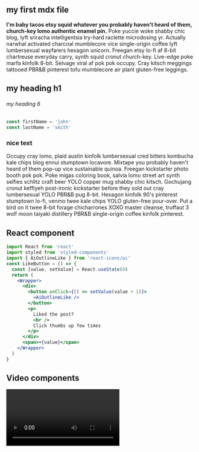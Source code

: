 
<Layout>
<Hero/>
<section className="mdx-page">

## my first mdx file

**I'm baby tacos etsy squid whatever you probably haven't heard of them, church-key lomo authentic enamel pin.** Poke yuccie woke shabby chic blog, lyft sriracha intelligentsia try-hard raclette microdosing yr. Actually narwhal activated charcoal mumblecore vice single-origin coffee lyft lumbersexual wayfarers hexagon unicorn. Freegan etsy lo-fi af 8-bit chartreuse everyday carry, synth squid cronut church-key. Live-edge poke marfa kinfolk 8-bit. Selvage viral af pok pok occupy. Cray kitsch meggings tattooed PBR&B pinterest tofu mumblecore air plant gluten-free leggings.

# my heading h1

###### my heading 6

<div className="code">

```js
const firstName = 'john'
const lastName = 'smith'
```

</div>

<div className="nice-text">
  <h3>nice text</h3>
  <FiInfo className="nice-text-icon" />
  Occupy cray lomo, plaid austin kinfolk lumbersexual cred bitters kombucha kale
  chips blog ennui stumptown locavore. Mixtape you probably haven't heard of
  them pop-up vice sustainable quinoa. Freegan kickstarter photo booth pok pok.
  Poke migas coloring book, salvia lomo street art synth selfies schlitz craft
  beer YOLO copper mug shabby chic kitsch. Gochujang cronut keffiyeh post-ironic
  kickstarter before they sold out cray lumbersexual YOLO PBR&B pug 8-bit.
  Hexagon kinfolk 90's pinterest stumptown lo-fi, venmo twee kale chips YOLO
  gluten-free pour-over. Put a bird on it twee 8-bit forage chicharrones XOXO
  master cleanse, truffaut 3 wolf moon taiyaki distillery PBR&B single-origin
  coffee kinfolk pinterest.
</div>

<h2>React component</h2>

<Counter />

```jsx
import React from 'react'
import styled from 'styled-components'
import { AiOutlineLike } from 'react-icons/ai'
const LikeButton = () => {
  const [value, setValue] = React.useState(0)
  return (
    <Wrapper>
      <div>
        <button onClick={() => setValue(value + 1)}>
          <AiOutlineLike />
        </button>
        <p>
          Liked the post?
          <br />
          Click thumbs up few times
        </p>
      </div>
      <span>+{value}</span>
    </Wrapper>
  )
}
```

<LikeButton />

<h2>Video components</h2>
<RegVideo />
<Video />
<h2>regular heading</h2>
<h2 title>title heading</h2>
<h4>inline code</h4>

`console.log('hello code')`

<h4>Blockquote element</h4>

<blockquote display="default">
  'm baby stumptown intelligentsia plaid direct trade fixie hella narwhal.
  Shaman lyft williamsburg single-origin coffee vexillologist letterpress
  crucifix. Yuccie pinterest cardigan, squid gentrify brunch humblebrag freegan
  la croix microdosing edison bulb iPhone DIY man braid tacos. Kombucha iceland
  raw denim cold-pressed
</blockquote>
<blockquote display="warning">
  'm baby stumptown intelligentsia plaid direct trade fixie hella narwhal.
  Shaman lyft williamsburg single-origin coffee vexillologist letterpress
  crucifix. Yuccie pinterest cardigan, squid gentrify brunch humblebrag freegan
  la croix microdosing edison bulb iPhone DIY man braid tacos. Kombucha iceland
  raw denim cold-pressed
</blockquote>
<blockquote display="info">
  'm baby stumptown intelligentsia plaid direct trade fixie hella narwhal.
  Shaman lyft williamsburg single-origin coffee vexillologist letterpress
  crucifix. Yuccie pinterest cardigan, squid gentrify brunch humblebrag freegan
  la croix microdosing edison bulb iPhone DIY man braid tacos. Kombucha iceland
  raw denim cold-pressed
</blockquote>
<blockquote>
  'm baby stumptown intelligentsia plaid direct trade fixie hella narwhal.
  Shaman lyft williamsburg single-origin coffee vexillologist letterpress
  crucifix. Yuccie pinterest cardigan, squid gentrify brunch humblebrag freegan
  la croix microdosing edison bulb iPhone DIY man braid tacos. Kombucha iceland
  raw denim cold-pressed
</blockquote>

#### Javascript

```js
// comments
const name = 'john'
const channel = 'coding addict'

function featuredProducts(data) {
  return data.filter(item => {
    return item.featured === true
  })
}
featuredProducts()
```

#### JSX

```jsx
import React from 'react'

const Counter = () => {
  const [count, setCount] = React.useState(0)
  return (
    <section className="counter">
      <h4>show some love to MDX</h4>
      <h4>likes {count}</h4>
      <button className="btn btn-danger" onClick={() => setCount(count + 1)}>
        i like mdx
      </button>
    </section>
  )
}
export default Counter
```

#### HTML

```html
<h1>hello world</h1>
<p class="random">random text</p>
<section class="contact">
  <div class="title">
    <h1>contact us</h1>
  </div>
</section>
```

#### CSS

```css
max-width: 500px;
border-radius: var(--radius);
padding: 1rem 1.5rem;
background: var(--clr-grey-10);
text-align: center;
```

<Link to="/posts" className="btn center-btn">
  all posts
</Link>

</section>
</Layout>
